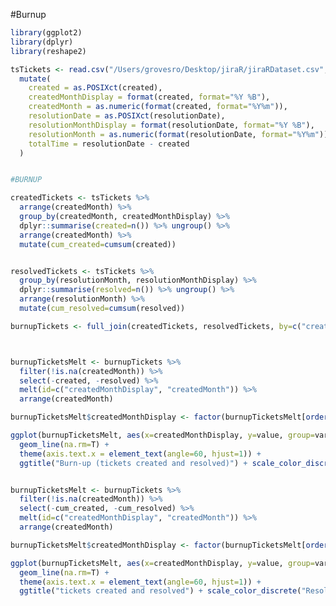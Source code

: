 #Burnup

```r

library(ggplot2)
library(dplyr)
library(reshape2)

```

```r

tsTickets <- read.csv("/Users/grovesro/Desktop/jiraR/jiraRDataset.csv", header=T, skipNul=T, na.strings="") %>%
  mutate(
    created = as.POSIXct(created), 
    createdMonthDisplay = format(created, format="%Y %B"),
    createdMonth = as.numeric(format(created, format="%Y%m")),
    resolutionDate = as.POSIXct(resolutionDate), 
    resolutionMonthDisplay = format(resolutionDate, format="%Y %B"),
    resolutionMonth = as.numeric(format(resolutionDate, format="%Y%m")),
    totalTime = resolutionDate - created
  )


#BURNUP

createdTickets <- tsTickets %>%
  arrange(createdMonth) %>%
  group_by(createdMonth, createdMonthDisplay) %>%
  dplyr::summarise(created=n()) %>% ungroup() %>%
  arrange(createdMonth) %>%
  mutate(cum_created=cumsum(created))


resolvedTickets <- tsTickets %>%
  group_by(resolutionMonth, resolutionMonthDisplay) %>%
  dplyr::summarise(resolved=n()) %>% ungroup() %>%
  arrange(resolutionMonth) %>%
  mutate(cum_resolved=cumsum(resolved))

burnupTickets <- full_join(createdTickets, resolvedTickets, by=c("createdMonth"="resolutionMonth", "createdMonthDisplay"="resolutionMonthDisplay"))



burnupTicketsMelt <- burnupTickets %>%
  filter(!is.na(createdMonth)) %>%
  select(-created, -resolved) %>%
  melt(id=c("createdMonthDisplay", "createdMonth")) %>% 
  arrange(createdMonth)

burnupTicketsMelt$createdMonthDisplay <- factor(burnupTicketsMelt[order(burnupTicketsMelt$createdMonth), "createdMonthDisplay"], levels=unique(burnupTicketsMelt[order(burnupTicketsMelt$createdMonth), "createdMonthDisplay"]))

ggplot(burnupTicketsMelt, aes(x=createdMonthDisplay, y=value, group=variable, color=variable)) + 
  geom_line(na.rm=T) + 
  theme(axis.text.x = element_text(angle=60, hjust=1)) + 
  ggtitle("Burn-up (tickets created and resolved)") + scale_color_discrete("Resolved", breaks=c("cum_created", "cum_resolved"), labels=c("Created", "Resolved")) + ylab("Number of tickets") + xlab("Month")


burnupTicketsMelt <- burnupTickets %>%
  filter(!is.na(createdMonth)) %>%
  select(-cum_created, -cum_resolved) %>%
  melt(id=c("createdMonthDisplay", "createdMonth")) %>% 
  arrange(createdMonth)

burnupTicketsMelt$createdMonthDisplay <- factor(burnupTicketsMelt[order(burnupTicketsMelt$createdMonth), "createdMonthDisplay"], levels=unique(burnupTicketsMelt[order(burnupTicketsMelt$createdMonth), "createdMonthDisplay"]))

ggplot(burnupTicketsMelt, aes(x=createdMonthDisplay, y=value, group=variable, color=variable)) + 
  geom_line(na.rm=T) + 
  theme(axis.text.x = element_text(angle=60, hjust=1)) + 
  ggtitle("tickets created and resolved") + scale_color_discrete("Resolved", breaks=c("created", "resolved"), labels=c("Created", "Resolved")) + ylab("Number of tickets") + xlab("Month")
```